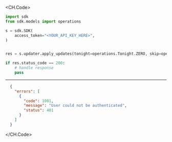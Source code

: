 
<CH.Code>
```python ApplyUpdates.py
import sdk
from sdk.models import operations

s = sdk.SDK(
    access_token="<YOUR_API_KEY_HERE>",
)


res = s.updater.apply_updates(tonight=operations.Tonight.ZERO, skip=operations.Skip.ONE)

if res.status_code == 200:
    # handle response
    pass
```
---

```json Example Response
  {
    "errors": [
      {
        "code": 1001,
        "message": "User could not be authenticated",
        "status": 401
      }
    ]
  }
```
</CH.Code>
